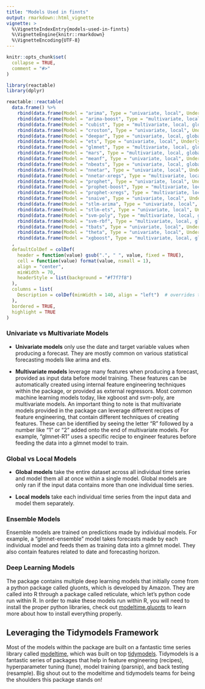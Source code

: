 ```yaml
---
title: "Models Used in finnts"
output: rmarkdown::html_vignette
vignette: >
  %\VignetteIndexEntry{models-used-in-finnts}
  %\VignetteEngine{knitr::rmarkdown}
  %\VignetteEncoding{UTF-8}
---
```



```r
knitr::opts_chunk$set(
  collapse = TRUE,
  comment = "#>"
)
```

```r
library(reactable)
library(dplyr)

reactable::reactable(
  data.frame() %>%
    rbind(data.frame(Model = "arima", Type = "univariate, local", Underlying.Package = "modeltime, forecast", Description = "Regression model that is based on finding relationships between lagged values of the target variable you are trying to forecast.")) %>%
    rbind(data.frame(Model = "arima-boost", Type = "multivariate, local", Underlying.Package = "modeltime, forecast, xgboost", Description = "Arima model (refer to arima) that models the trend compoent of target variable, then uses xgboost model (refer to xgboost) to train on the remaining residuals.")) %>%
    rbind(data.frame(Model = "cubist", Type = "multivariate, local, global, ensemble", Underlying.Package = "rules", Description = "Hybrid of tree based and linear regression approach. Many decision trees are built, but regression coefficients are used at each terminal node instead of averging values in other tree based approaches.")) %>%
    rbind(data.frame(Model = "croston", Type = "univariate, local", Underlying.Package = "modeltime, forecast", Description = "Useful for intermittent demand forecasting, aka when there are a lot of periods of zero values. Involves simple exponential smoothing on non-zero values of target variable and another application of seasonal exponential smoothing on periods between non-zero elements of the target variable. Refer to ets for more details on exponential smoothing.")) %>%
    rbind(data.frame(Model = "deepar", Type = "univariate, local, global", Underlying.Package = "modeltime.gluonts, reticulate, gluonts and torch (Python)", Description = "Autoregressive neural network (deep learning).")) %>%
    rbind(data.frame(Model = "ets", Type = "univariate, local", Underlying.Package = "modeltime, forecast", Description = "Forecasts produced using exponential smoothing methods are weighted averages of past observations, with the weights decaying exponentially as the observations get older. Exponential smoothing models try to forecast the components of a time series which can be broken down in to error, trend, and seasonality. These components can be forecasted separately then either added or multiplied together to get the final forecast output.")) %>%
    rbind(data.frame(Model = "glmnet", Type = "multivariate, local, global, ensemble", Underlying.Package = "parsnip, glmnet", Description = "Linear regression (line of best fit) with regularization to help prevent overfitting and built in variable selection.")) %>%
    rbind(data.frame(Model = "mars", Type = "multivariate, local, global", Underlying.Package = "parsnip, earth", Description = "An extension to linear regression that captures nonlinearities and interactions between variables.")) %>%
    rbind(data.frame(Model = "meanf", Type = "univariate, local", Underlying.Package = "modeltime, forecast", Description = "Simple average of previous year of target variable values.")) %>%
    rbind(data.frame(Model = "nbeats", Type = "univariate, local, global", Underlying.Package = "modeltime.gluonts, reticulate, gluonts (Python)", Description = "Another neural network (deep learning).")) %>%
    rbind(data.frame(Model = "nnetar", Type = "univariate, local", Underlying.Package = "modeltime, forecast", Description = "A neural network autoregression model is a traditional feed forward neural network (sometimes called an perceptron) that is fed by lagged values of the historical data set (similar to ARIMA).")) %>%
    rbind(data.frame(Model = "nnetar-xregs", Type = "multivariate, local", Underlying.Package = "modeltime, forecast", Description = "Same approach as nnetar but can incorporate other features in addition to the target variable, like external regressors and date features.")) %>%
    rbind(data.frame(Model = "prophet", Type = "univariate, local", Underlying.Package = "modeltime, prophet", Description = "Developed by Facebook, it's based on a generalized additive model (GAM): GAMs are simply a class of statistical Models in which the usual linear relationship between the target variable and predictors are replaced by several non linear smooth functions to model and capture the non linearities in the data.")) %>%
    rbind(data.frame(Model = "prophet-boost", Type = "multivariate, local", Underlying.Package = "modeltime, prophet, xgboost", Description = "Prophet model (refer to prophet) that models the trend compoent of target variable, then uses xgboost model (refer to xgboost) to train on the remaining residuals.")) %>%
    rbind(data.frame(Model = "prophet-xregs", Type = "multivariate, local", Underlying.Package = "modeltime, prophet", Description = "Prophet model that incorporates external regressors and other engineered features.")) %>%
    rbind(data.frame(Model = "snaive", Type = "univariate, local", Underlying.Package = "modeltime, forecast", Description = "Simple model that takes the value from the same period in the previous year.")) %>%
    rbind(data.frame(Model = "stlm-arima", Type = "univariate, local", Underlying.Package = "modeltime, forecast", Description = "Applies an STL decomposition (breaks out target variable into seasonal, trend, and error/residual/remainder components), models the seasonally adjusted data, reseasonalizes, and returns the forecasts. An arima model (refer to arima) is used in forecasting the seasonaly adjusted data.")) %>%
    rbind(data.frame(Model = "stlm-ets", Type = "univariate, local", Underlying.Package = "modeltime, forecast", Description = "Applies an STL decomposition (breaks out target variable into seasonal, trend, and error/residual/remainder components), models the seasonally adjusted data, reseasonalizes, and returns the forecasts. An ets model (refer to ets) is used in forecasting the seasonaly adjusted data.")) %>%
    rbind(data.frame(Model = "svm-poly", Type = "multivariate, local, global, ensemble", Underlying.Package = "parsnip, kernlab", Description = "Uses a nonlinear function, specifically a polynomial function, to create a regression line of the target variable.")) %>%
    rbind(data.frame(Model = "svm-rbf", Type = "multivariate, local, global, ensemble", Underlying.Package = "parsnip, kernlab", Description = "Uses a nonlinear function, specifically a radial basis function, to create a regression line of the target variable.")) %>%
    rbind(data.frame(Model = "tbats", Type = "univariate, local", Underlying.Package = "modeltime, forecast", Description = "A spin off of the traditional ets model (refer to ets), with some additional components to capture multiple seasonalities.")) %>%
    rbind(data.frame(Model = "theta", Type = "univariate, local", Underlying.Package = "modeltime, forecast", Description = "Theta is similar to exponential smoothing (refer to ets) but with another component called drift. Adding drift to exponential smoothing allows the forecast to increase or decrease over time, where the amount of change over time (called the drift) is set to be the average change seen within the historical data.")) %>%
    rbind(data.frame(Model = "xgboost", Type = "multivariate, local, global, ensemble", Underlying.Package = "parsnip, xgboost", Description = "Builds many decision trees (similar to random forests), but predictions that are initially inaccurate are applied more weight in subsequent training rounds to increase accuracy across all predictions."))
  , 
  defaultColDef = colDef(
    header = function(value) gsub(".", " ", value, fixed = TRUE),
    cell = function(value) format(value, nsmall = 1),
    align = "center",
    minWidth = 70,
    headerStyle = list(background = "#f7f7f8")
  ),
  columns = list(
    Description = colDef(minWidth = 140, align = "left")  # overrides the default
  ),
  bordered = TRUE,
  highlight = TRUE
)

```

### Univariate vs Multivariate Models

* **Univariate models** only use the date and target variable values when producing a forecast. They are mostly common on various statistical forecasting models like arima and ets. 

* **Multivariate models** leverage many features when producing a forecast, provided as input data before model training. These features can be automatically created using internal feature engineering techniques within the package, or provided as external regressors. Most common machine learning models today, like xgboost and svm-poly, are multivariate models. An important thing to note is that multivariate models provided in the package can leverage different recipes of feature engineering, that contain different techniques of creating features. These can be identified by seeing the letter "R" followed by a number like "1" or "2" added onto the end of multivariate models. For example, "glmnet-R1" uses a specific recipe to engineer features before feeding the data into a glmnet model to train. 

### Global vs Local Models

* **Global models** take the entire dataset across all individual time series and model them all at once within a single model. Global models are only ran if the input data contains more than one individual time series. 

* **Local models** take each individual time series from the input data and model them separately. 

### Ensemble Models

Ensemble models are trained on predictions made by individual models. For example, a "glmnet-ensemble" model takes forecasts made by each individual model and feeds them as training data into a glmnet model. They also contain features related to date and forecasting horizon.

### Deep Learning Models

The package contains multiple deep learning models that initially come from a python package called gluonts, which is developed by Amazon. They are called into R through a package called reticulate, which let's python code run within R. In order to make these models run within R, you will need to install the proper python libraries, check out [modeltime.gluonts](https://business-science.github.io/modeltime.gluonts/articles/managing-envs.html) to learn more about how to install everything properly. 

## Leveraging the Tidymodels Framework

Most of the models within the package are built on a fantastic time series library called [modeltime](https://business-science.github.io/modeltime/), which was built on top [tidymodels](https://www.tidymodels.org/). Tidymodels is a fantastic series of packages that help in feature engineering (recipes), hyperparameter tuning (tune), model training (parsnip), and back testing (resample). Big shout out to the modeltime and tidymodels teams for being the shoulders this package stands on!

